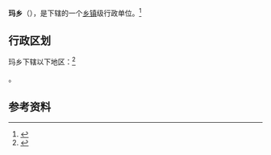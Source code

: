 {{中国乡级行政区|54/23/29/201/000}}

'''玛乡'''（{{bo|z=མག་}}），是{{PRC admin/fullname|54/23/29/201/000|3}}下辖的一个[[乡镇|乡镇]]级行政单位。<ref>{{PRC admin/ref sgc|{{PRC admin/parent|54/23/29/201/000}}}}</ref>

== 行政区划 ==

玛乡下辖以下地区：<ref>{{PRC admin/ref sgc|54/23/29/201/000}}</ref>

{{PRC admin/children|54/23/29/201/000}}。

== 参考资料 ==

{{reflist}}

{{行政区划小作品}}
{{PRC admin/navcat|54/23/29/201/000}}